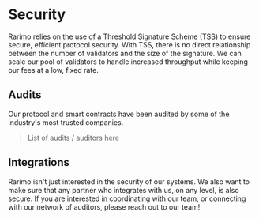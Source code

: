 ---
---

# Security

Rarimo relies on the use of a Threshold Signature Scheme (TSS) to ensure secure, efficient protocol security.
With TSS, there is no direct relationship between the number of validators and the size of the signature.
We can scale our pool of validators to handle increased throughput while keeping our fees at a low, fixed rate.

## Audits

Our protocol and smart contracts have been audited by some of the industry's most trusted companies.

> List of audits / auditors here

## Integrations

Rarimo isn't just interested in the security of our systems.
We also want to make sure that any partner who integrates with us, on any level, is also secure.
If you are interested in coordinating with our team, or connecting with our network of auditors, please reach out to our team!